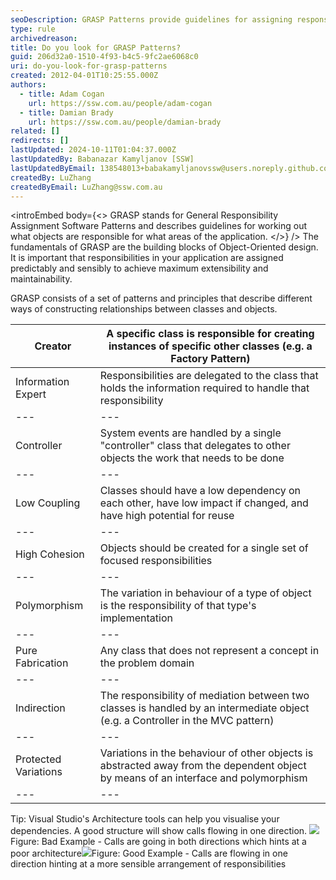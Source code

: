 ```yaml
---
seoDescription: GRASP Patterns provide guidelines for assigning responsibilities to objects and classes, promoting extensibility, maintainability, and low coupling.
type: rule
archivedreason:
title: Do you look for GRASP Patterns?
guid: 206d32a0-1510-4f93-b4c5-9fc2ae6068c0
uri: do-you-look-for-grasp-patterns
created: 2012-04-01T10:25:55.000Z
authors:
  - title: Adam Cogan
    url: https://ssw.com.au/people/adam-cogan
  - title: Damian Brady
    url: https://ssw.com.au/people/damian-brady
related: []
redirects: []
lastUpdated: 2024-10-11T01:04:37.000Z
lastUpdatedBy: Babanazar Kamyljanov [SSW]
lastUpdatedByEmail: 138548013+babakamyljanovssw@users.noreply.github.com
createdBy: LuZhang
createdByEmail: LuZhang@ssw.com.au
---
```


<introEmbed
  body={<>
GRASP stands for General Responsibility Assignment Software Patterns and describes guidelines for working out what objects are responsible for what areas of the application.
  </>}
/>
The fundamentals of GRASP are the building blocks of Object-Oriented design. It is important that responsibilities in your application are assigned predictably and sensibly to achieve maximum extensibility and maintainability.

GRASP consists of a set of patterns and principles that describe different ways of constructing relationships between classes and objects.

| Creator              | A specific class is responsible for creating instances of specific other classes (e.g. a Factory Pattern)                           |
| -------------------- | ----------------------------------------------------------------------------------------------------------------------------------- |
| Information Expert   | Responsibilities are delegated to the class that holds the information required to handle that responsibility                       |
| ---                  | ---                                                                                                                                 |
| Controller           | System events are handled by a single "controller" class that delegates to other objects the work that needs to be done             |
| ---                  | ---                                                                                                                                 |
| Low Coupling         | Classes should have a low dependency on each other, have low impact if changed, and have high potential for reuse                   |
| ---                  | ---                                                                                                                                 |
| High Cohesion        | Objects should be created for a single set of focused responsibilities                                                              |
| ---                  | ---                                                                                                                                 |
| Polymorphism         | The variation in behaviour of a type of object is the responsibility of that type's implementation                                  |
| ---                  | ---                                                                                                                                 |
| Pure Fabrication     | Any class that does not represent a concept in the problem domain                                                                   |
| ---                  | ---                                                                                                                                 |
| Indirection          | The responsibility of mediation between two classes is handled by an intermediate object (e.g. a Controller in the MVC pattern)     |
| ---                  | ---                                                                                                                                 |
| Protected Variations | Variations in the behaviour of other objects is abstracted away from the dependent object by means of an interface and polymorphism |
| ---                  | ---                                                                                                                                 |

Tip: Visual Studio's Architecture tools can help you visualise your dependencies. A good structure will show calls flowing in one direction.
![](/uploads/rules/do-you-look-for-grasp-patterns/architecture_responsibility_bad.png)Figure: Bad Example - Calls are going in both directions which hints at a poor architecture![](/uploads/rules/do-you-look-for-grasp-patterns/architecture_responsibility_good.png)Figure: Good Example - Calls are flowing in one direction hinting at a more sensible arrangement of responsibilities
